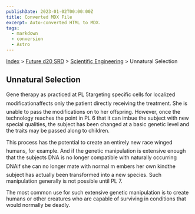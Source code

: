 ```yaml
---
publishDate: 2023-01-02T00:00:00Z
title: Converted MDX File
excerpt: Auto-converted HTML to MDX.
tags:
  - markdown
  - conversion
  - Astro
---
```


[Index](-index) > [Future d20 SRD](future-d20-srd-index) > [Scientific Engineering](future-d20-srd-scientific-engineering-index) > Unnatural Selection

## Unnatural Selection

Gene therapy as practiced at PL 5targeting specific cells for localized modificationaffects only the patient directly receiving the treatment. She is unable to pass the modifications on to her offspring. However, once the technology reaches the point in PL 6 that it can imbue the subject with new special qualities, the subject has been changed at a basic genetic level and the traits may be passed along to children.

This process has the potential to create an entirely new race winged humans, for example. And if the genetic manipulation is extensive enough that the subjects DNA is no longer compatible with naturally occurring DNAif she can no longer mate with normal m embers her own kindthe subject has actually been transformed into a new species. Such manipulation generally is not possible until PL 7.

The most common use for such extensive genetic manipulation is to create humans or other creatures who are capable of surviving in conditions that would normally be deadly.
